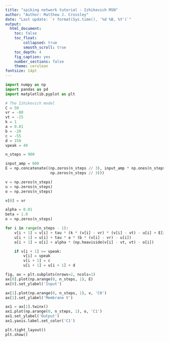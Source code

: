 ```yaml
---
title: "spiking network tutorial - Izhikevich MSN"
author: "Author: Matthew J. Crossley"
date: "Last update: `r format(Sys.time(), '%d %B, %Y')`"
output:
  html_document:
    toc: false
    toc_float:
        collapsed: true
        smooth_scroll: true
    toc_depth: 4
    fig_caption: yes
    number_sections: false
    theme: cerulean
fontsize: 14pt
---
```


```python

import numpy as np
import pandas as pd
import matplotlib.pyplot as plt

# The Izhikevich model
C = 50
vr = -80
vt = -25
k = 1
a = 0.01
b = -20
c = -55
d = 150
vpeak = 40

n_steps = 900

input_amp = 600
E = np.concatenate((np.zeros(n_steps // 3), input_amp * np.ones(n_steps // 3),
                    np.zeros(n_steps // 3)))

v = np.zeros(n_steps)
u = np.zeros(n_steps)
o = np.zeros(n_steps)

v[0] = vr

alpha = 0.01
beta = 1.0
o = np.zeros(n_steps)

for i in range(n_steps - 1):
    v[i + 1] = v[i] + tau * (k * (v[i] - vr) * (v[i] - vt) - u[i] + E[i]) / C
    u[i + 1] = u[i] + tau * a * (b * (v[i] - vr) - u[i])
    o[i + 1] = o[i] + alpha * (np.heaviside(v[i] - vt, vt) - o[i])

    if v[i + 1] >= vpeak:
        v[i] = vpeak
        v[i + 1] = c
        u[i + 1] = u[i + 1] + d

fig, ax = plt.subplots(nrows=2, ncols=1)
ax[0].plot(np.arange(0, n_steps, 1), E)
ax[0].set_ylabel('Input')

ax[1].plot(np.arange(0, n_steps, 1), v, 'C0')
ax[1].set_ylabel('Membrane V')

ax1 = ax[1].twinx()
ax1.plot(np.arange(0, n_steps, 1), o, 'C1')
ax1.set_ylabel('Output')
ax1.yaxis.label.set_color('C1')

plt.tight_layout()
plt.show()

```

